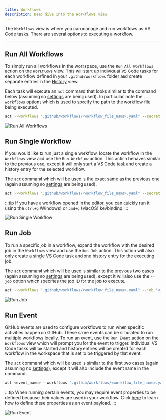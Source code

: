 ```yaml
---
title: Workflows
description: Deep dive into the Workflows view.
---
```



The `Workflows` view is where you can manage and run workflows as VS Code tasks. There are several options to executing a workflow.

<CardGrid>
   <LinkCard title="🗃️ Run All Workflows" href="#run-all-workflows" description="Run all workflows in the workspace."/>
   <LinkCard title="📜 Run Single Workflow" href="#run-single-workflow" description="Run a single workflow in the workspace."/>
   <LinkCard title="🚀 Run Job" href="#run-job" description="Run a specific job in a workflow."/>
   <LinkCard title="⚡ Run Event" href="#run-event" description="Run multiple workflows using a GitHub event."/>
</CardGrid>

---

## Run All Workflows

To simply run all workflows in the workspace, use the `Run All Workflows` action on the `Workflows` view. This will start up individual VS Code tasks for each workflow defined in your `.github/workflows` folder and create separate entries in the <a href="/github-local-actions-docs/usage/history">History</a> view.

Each task will execute an `act` command that looks similar to the command below (assuming no <a href="/github-local-actions-docs/usage/settings">settings</a> are being used). In particular, note the `--workflows` options which is used to specify the path to the workflow file being executed.

```sh
act --workflows ".github/workflows/<workflow_file_name>.yaml" --secret-file "" --var-file "" --input-file "" --eventpath ""
```

![Run All Workflows](../../../assets/run-all-workflows.png)

## Run Single Workflow

If you would like to run just a single workflow, locate the workflow in the `Workflows` view and use the `Run Workflow` action. This action behaves similar to the previous one, except it will only start a VS Code task and create a history entry for the selected workflow.

The `act` command which will be used is the exact same as the previous one (again assuming no <a href="/github-local-actions-docs/usage/settings">settings</a> are being used).

```sh
act --workflows ".github/workflows/<workflow_file_name>.yaml" --secret-file "" --var-file "" --input-file "" --eventpath ""
```

:::tip
If you have a workflow opened in the editor, you can quickly run it using the `ctrl+g` (Windows) or `cmd+g` (MacOS) keybinding.
:::

![Run Single Workflow](../../../assets/run-single-workflow.png)

## Run Job

To run a specific job in a workflow, expand the workflow with the desired job in the `Workflows` view and use the `Run Job` action. This action will also only create a single VS Code task and one history entry for the executing job.

The `act` command which will be used is similar to the previous two cases (again assuming no <a href="/github-local-actions-docs/usage/settings">settings</a> are being used), except it will also use the `--job` option which specifies the job ID for the job to execute.

```sh
act --workflows ".github/workflows/<workflow_file_name>.yaml" --job "<job_id>" --secret-file "" --var-file "" --input-file "" --eventpath ""
```

![Run Job](../../../assets/run-job.png)

## Run Event

GitHub events are used to configure workflows to run when specific activities happen on GitHub. These same events can be simulated to run multiple workflows locally. To run an event, use the `Run Event` action on the `Workflows` view which will prompt you for the event to trigger. Individual VS Code tasks will be started and history entries will be created for each workflow in the workspace that is set to be triggered by that event.

The `act` command which will be used is similar to the first two cases (again assuming no <a href="/github-local-actions-docs/usage/settings">settings</a>), except it will also include the event name in the command.

```sh
act <event_name> --workflows ".github/workflows/<workflow_file_name>.yaml" --secret-file "" --var-file "" --input-file "" --eventpath ""
```

:::tip
When running certain events, you may require event properties to be defined because their values are used in your workflow. Click <a href="/github-local-actions-docs/usage/settings#payloads">here</a> to learn how to define these properties as an event payload.
:::

![Run Event](../../../assets/run-event.png)